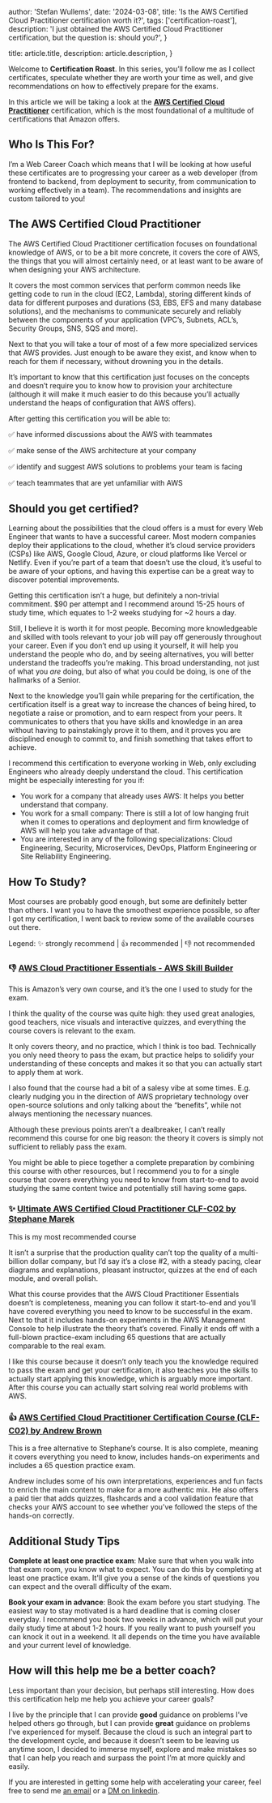 
  author: 'Stefan Wullems',
  date: '2024-03-08',
  title: 'Is the AWS Certified Cloud Practitioner certification worth it?',
  tags: ['certification-roast'],
  description:
    'I just obtained the AWS Certified Cloud Practitioner certification, but the question is: should you?',
}

  title: article.title,
  description: article.description,
}


Welcome to **Certification Roast**. In this series, you’ll follow me as I collect certificates, speculate whether they are worth your time as well, and give recommendations on how to effectively prepare for the exams.

In this article we will be taking a look at the **[AWS Certified Cloud Practitioner](https://aws.amazon.com/certification/certified-cloud-practitioner/)** certification, which is the most foundational of a multitude of certifications that Amazon offers.

<AWSCertifications highlighted="foundational-cloud-practitioner" />

## Who Is This For?

I’m a Web Career Coach which means that I will be looking at how useful these certificates are to progressing your career as a web developer (from frontend to backend, from deployment to security, from communication to working effectively in a team). 
The recommendations and insights are custom tailored to you!

## The AWS Certified Cloud Practitioner

The AWS Certified Cloud Practitioner certification focuses on foundational knowledge of AWS, or to be a bit more concrete, it covers the core of AWS, the things that you will almost certainly need, or at least want to be aware of when designing your AWS architecture.

It covers the most common services that perform common needs like getting code to run in the cloud (EC2, Lambda), storing different kinds of data for different purposes and durations (S3, EBS, EFS and many database solutions), and the mechanisms to communicate securely and reliably between the components of your application (VPC’s, Subnets, ACL’s, Security Groups, SNS, SQS and more).

Next to that you will take a tour of most of a few more specialized services that AWS provides. Just enough to be aware they exist, and know when to reach for them if necessary, without drowning you in the details.

It’s important to know that this certification just focuses on the concepts and doesn’t require you to know how to provision your architecture (although it will make it much easier to do this because you’ll actually understand the heaps of configuration that AWS offers).

After getting this certification you will be able to:

✅ have informed discussions about the AWS with teammates

✅ make sense of the AWS architecture at your company

✅ identify and suggest AWS solutions to problems your team is facing

✅ teach teammates that are yet unfamiliar with AWS

## Should you get certified?

Learning about the possibilities that the cloud offers is a must for every Web Engineer that wants to have a successful career. Most modern companies deploy their applications to the cloud, whether it’s cloud service providers (CSPs) like AWS, Google Cloud, Azure, or cloud platforms like Vercel or Netlify. Even if you’re part of a team that doesn’t use the cloud, it’s useful to be aware of your options, and having this expertise can be a great way to discover potential improvements.

Getting this certification isn’t a huge, but definitely a non-trivial commitment. $90 per attempt and I recommend around 15-25 hours of study time, which equates to 1-2 weeks studying for ~2 hours a day. 

Still, I believe it is worth it for most people. Becoming more knowledgeable and skilled with tools relevant to your job will pay off generously throughout your career. Even if you don’t end up using it yourself, it will help you understand the people who do, and by seeing alternatives, you will better understand the tradeoffs you’re making. This broad understanding, not just of what you *are* doing, but also of what you could be doing, is one of the hallmarks of a Senior.

Next to the knowledge you’ll gain while preparing for the certification, the certification itself is a great way to increase the chances of being hired, to negotiate a raise or promotion, and to earn respect from your peers. It communicates to others that you have skills and knowledge in an area without having to painstakingly prove it to them, and it proves you are disciplined enough to commit to, and finish something that takes effort to achieve.

I recommend this certification to everyone working in Web, only excluding Engineers who already deeply understand the cloud. This certification might be especially interesting for you if:

- You work for a company that already uses AWS: It helps you better understand that company.
- You work for a small company: There is still a lot of low hanging fruit when it comes to operations and deployment and firm knowledge of AWS will help you take advantage of that.
- You are interested in any of the following specializations: Cloud Engineering, Security, Microservices, DevOps, Platform Engineering or Site Reliability Engineering.

## How To Study?

Most courses are probably good enough, but some are definitely better than others. I want you to have the smoothest experience possible, so after I got my certification, I went back to review some of the available courses out there.

Legend: ✨ strongly recommend | 👍 recommended | 👎 not recommended

### 👎 [**AWS Cloud Practitioner Essentials - AWS Skill Builder**](https://explore.skillbuilder.aws/learn/course/external/view/elearning/134/aws-cloud-practitioner-essentials)

This is Amazon’s very own course, and it’s the one I used to study for the exam. 

I think the quality of the course was quite high: they used great analogies, good teachers, nice visuals and interactive quizzes, and everything the course covers is relevant to the exam. 

It only covers theory, and no practice, which I think is too bad. Technically you only need theory to pass the exam, but practice helps to solidify your understanding of these concepts and makes it so that you can actually start to apply them at work.

I also found that the course had a bit of a salesy vibe at some times. E.g. clearly nudging you in the direction of AWS proprietary technology over open-source solutions and only talking about the “benefits”, while not always mentioning the necessary nuances.

Although these previous points aren’t a dealbreaker, I can’t really recommend this course for one big reason: the theory it covers is simply not sufficient to reliably pass the exam. 

You might be able to piece together a complete preparation by combining this course with other resources, but I recommend you to for a single course that covers everything you need to know from start-to-end to avoid studying the same content twice and potentially still having some gaps.

### ✨  **[Ultimate AWS Certified Cloud Practitioner CLF-C02 by Stephane Marek](https://www.udemy.com/course/aws-certified-cloud-practitioner-new)**

This is my most recommended course 

It isn’t a surprise that the production quality can’t top the quality of a multi-billion dollar company, but I’d say it’s a close #2, with a steady pacing, clear diagrams and explanations, pleasant instructor, quizzes at the end of each module, and overall polish.

What this course provides that the AWS Cloud Practitioner Essentials doesn’t is completeness, meaning you can follow it start-to-end and you’ll have covered everything you need to know to be successful in the exam. Next to that it includes hands-on experiments in the AWS Management Console to help illustrate the theory that’s covered. Finally it ends off with a full-blown practice-exam including 65 questions that are actually comparable to the real exam.

I like this course because it doesn’t only teach you the knowledge required to pass the exam and get your certification, it also teaches you the skills to actually start applying this knowledge, which is arguably more important. After this course you can actually start solving real world problems with AWS.

### 👍 **[AWS Certified Cloud Practitioner Certification Course (CLF-C02) by Andrew Brown](https://www.youtube.com/watch?v=NhDYbskXRgc)** 

This is a free alternative to Stephane’s course. It is also complete, meaning it covers everything you need to know, includes hands-on experiments and includes a 65 question practice exam. 

Andrew includes some of his own interpretations, experiences and fun facts to enrich the main content to make for a more authentic mix. He also offers a paid tier that adds quizzes, flashcards and a cool validation feature that checks your AWS account to see whether you’ve followed the steps of the hands-on correctly.

## Additional Study Tips

**Complete at least one practice exam**: Make sure that when you walk into that exam room, you know what to expect. You can do this by completing at least one practice exam. It'll give you a sense of the kinds of questions you can expect and the overall difficulty of the exam.

**Book your exam in advance**: Book the exam before you start studying. The easiest way to stay motivated is a hard deadline that is coming closer everyday. I recommend you book two weeks in advance, which will put your daily study time at about 1-2 hours. If you really want to push yourself you can knock it out in a weekend. It all depends on the time you have available and your current level of knowledge.

## How will this help me be a better coach?

Less important than your decision, but perhaps still interesting. How does this certification help me help you achieve your career goals? 

I live by the principle that I can provide **good** guidance on problems I’ve helped others go through, but I can provide **great** guidance on problems I’ve experienced for myself. Because the cloud is such an integral part to the development cycle, and because it doesn’t seem to be leaving us anytime soon, I decided to immerse myself, explore and make mistakes so that I can help you reach and surpass the point I’m at more quickly and easily.

If you are interested in getting some help with accelerating your career, feel free to send me [an email](mailto:stefan@stefanwullemscoaching.com) or a [DM on linkedin](https://www.linkedin.com/in/stefan-wullems-572854242/).